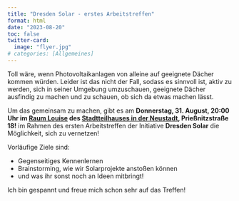 ```yaml
---
title: "Dresden Solar - erstes Arbeitstreffen"
format: html
date: "2023-08-20"
toc: false
twitter-card:
  image: "flyer.jpg"
# categories: [Allgemeines]
---
```


Toll wäre, wenn Photovoltaikanlagen von alleine auf geeignete Dächer kommen würden. Leider ist das nicht der Fall, sodass es sinnvoll ist, aktiv zu werden, sich in seiner Umgebung umzuschauen, geeignete Dächer ausfindig zu machen und zu schauen, ob sich da etwas machen lässt.

Um das gemeinsam zu machen, gibt es am **Donnerstag, 31. August, 20:00 Uhr im [Raum Louise](https://www.stadtteilhaus.de/raum-louise.html) des [Stadtteilhauses in der Neustadt](https://www.stadtteilhaus.de/), Prießnitzstraße 18!** im Rahmen des ersten Arbeitstreffen der Initiative **Dresden Solar** die Möglichkeit, sich zu vernetzen!

Vorläufige Ziele sind:

- Gegenseitiges Kennenlernen
- Brainstorming, wie wir Solarprojekte anstoßen können
- und was ihr sonst noch an Ideen mitbringt!

Ich bin gespannt und freue mich schon sehr auf das Treffen!

<!-- [Hier](https://etherpad.wikimedia.org/p/dresden-solar) gibt es die Möglichkeit, schon im Vorfeld Ideen aufzuschreiben - trage gern etwas ein, wenn Du magst! -->
